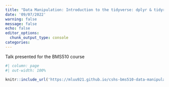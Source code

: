 ```yaml
---
title: "Data Manipulation: Introduction to the tidyverse: dplyr & tidyr"
date: '09/07/2022'
warning: false
message: false
echo: false
editor_options: 
  chunk_output_type: console
categories:
---
```


Talk presented for the BMS510 course

```r
#| column: page
#| out-width: 100%

knitr::include_url('https://mluu921.github.io/cshs-bms510-data-manipulation-slides/#/data-manipulation-in-r', height = '800px')
```

